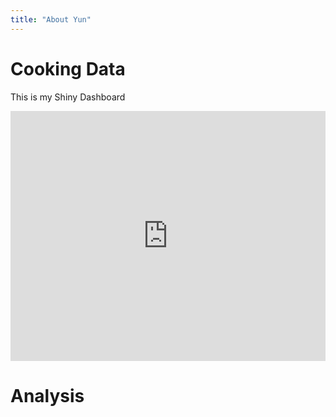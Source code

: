 ```yaml
---
title: "About Yun"
---
```


# Cooking Data

This is my Shiny Dashboard

```{=html}
 <iframe height="400" width="100%" frameborder="no" src="https://choiyunyu.shinyapps.io/myprojyes/"> </iframe>
```
# Analysis
